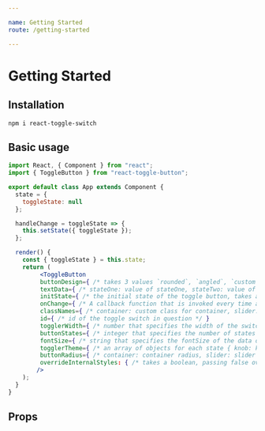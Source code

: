 ```yaml
---

name: Getting Started
route: /getting-started

---
```



# Getting Started

## Installation

`npm i react-toggle-switch`

## Basic usage

```jsx
import React, { Component } from "react";
import { ToggleButton } from "react-toggle-button";

export default class App extends Component {
  state = {
    toggleState: null
  };

  handleChange = toggleState => {
    this.setState({ toggleState });
  };

  render() {
    const { toggleState } = this.state;
    return (
         <ToggleButton
         buttonDesign={ /* takes 3 values `rounded`, `angled`, `custom` */ }
         textData={ /* stateOne: value of stateOne, stateTwo: value of stateTwo, stateThree: value of stateThree */ }
         initState={ /* the initial state of the toggle button, takes a boolean in case of 2 states and takes integers 1,2 or 3 in case of 3 state switch*/ }
         onChange={ /* A callback function that is invoked every time a state change occurs */ }
         classNames={ /* container: custom class for container, slider: custom class for slider */ }
         id={ /* id of the toggle switch in question */ }
         togglerWidth={ /* number that specifies the width of the switch knob */ }
         buttonStates={ /* integer that specifies the number of states */ }
         fontSize={ /* string that specifies the fontSize of the data on the knob */ }
         togglerTheme={ /* an array of objects for each state { knob: knob color, bg: background color, color: text color } */ }
         buttonRadius={ /* container: container radius, slider: slider radius */ }
         overrideInternalStyles: { /* takes a boolean, passing false overrides all of library's internal styles and gives complete control to the user*/ }
        />
    );
  }
}

```

## Props

<Props />


